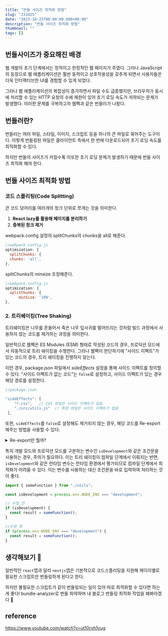 ```yaml
---
title: "번들 사이즈 최적화 방법"
slug: "231025"
date: "2023-10-25T00:00:00.000+00:00"
description: "번들 사이즈 최적화 방법"
thumbnail: ""
tags: []
---
```


## 번들사이즈가 중요해진 배경

웹 개발의 초기 단계에서는 정적이고 한정적인 웹 페이지가 주였다. 그러나 JavaScript의 등장으로 웹 애플리케이션은 훨씬 동적이고 상호작용성을 갖추게 되면서 사용자들은 더욱 인터랙티브한 UI를 경험할 수 있게 되었다.

그러나 웹 애플리케이션의 복잡성이 증가하면서 파일 수도 급증했지만, 브라우저가 동시에 처리할 수 있는 HTTP 요청의 수에 제한이 있어 초기 로딩 속도가 저하되는 문제가 발생했다. 이러한 문제를 극복하고자 웹팩과 같은 번들러가 나왔다.

## 번들러란?

번들러는 여러 파일, 스타일, 이미지, 스크립트 등을 하나의 큰 파일로 묶어주는 도구이다. 이렇게 번들링된 파일은 클라이언트 측에서 한 번에 다운로드되어 초기 로딩 속도를 최적화할 수 있다.

하지만 번들의 사이즈가 커질수록 이또한 초기 로딩 문제가 발생하기 때문에 번들 사이즈 최적화 해야 한다.

## 번들 사이즈 최적화 방법

### 코드 스플리팅(Code Splitting)

큰 코드 덩어리를 여러개의 청크 단위로 쪼개는 것을 의미한다.

1. **React.lazy를 활용해 페이지를 분리하기**
2. **중복된 청크 제거**

webpack.config 설정의 splitChunks의 chunks을 all로 해준다.

```jsx
//webpack.config.js
optimization: {
  splitChunks: {
  chunks: 'all',
},
```

splitChunks의 minsize 조정해준다.

```jsx
//webpack.config.js
optimization: {
  splitChunks: {
	  minSize: '100',
},
```

### 2. 트리쉐이킹(Tree Shaking)

트리쉐이킹은 나무를 흔들어서 죽은 나무 잎사귀를 떨어뜨리는 것처럼 빌드 과정에서 사용하지 않는 코드를 제거하는 과정을 의미한다.

일반적으로 웹팩은 ES Modules (ESM) 형태로 작성된 코드의 경우, 프로덕션 모드에서 자동적으로 트리 쉐이킹을 수행한다. 그러나 웹팩이 판단하기에 "사이드 이펙트"가 있는 코드의 경우, 트리 쉐이킹을 진행하지 않는다.

이런 경우, package.json 파일에서 _sideEffects_ 설정을 통해 사이드 이펙트를 정의할 수 있다. "사이드 이펙트가 없는 코드"는 `false`로 설정하고, 사이드 이펙트가 있는 경우 해당 경로를 설정한다.

```javascript
//package.json

"sideEffects": [
    "*.css",   // CSS 파일은 사이드 이펙트가 없음
    "./src/utils.js"  // 특정 파일은 사이드 이펙트가 없음
 ],
```

또한, `sideEffects`를 `false`로 설정해도 제거되지 않는 경우, 해당 코드를 Re-export 해주는 방법을 사용할 수 있다.

<details>

<summary>Re-export란 뭘까?</summary>

Re-export는 다른 모듈에서 정의된 변수, 함수 또는 객체를 현재 모듈에서 다시 내보내는 것을 의미한다. 아래 예시를 보면 이해가 쉽다. main.js에서도 add, subtract 함수를 사용할 수 있다.

```javascript
// 모듈 파일 math.js
export function add(a, b) {
  return a + b;
}

export function subtract(a, b) {
  return a + b;
}
```

```javascript
// 모듈 파일 main.js
export { add, subtract } from "./math";
```

</details>

특히 개발 모드와 프로덕션 모드를 구분하는 변수인 `isDevelopment`와 같은 조건문을 사용하는 경우, 주의가 필요하다. 이는 트리 쉐이킹이 컴파일 단계에서 이뤄지는 반면, `isDevelopment`와 같은 런타임 변수는 런타임 환경에서 평가되므로 컴파일 단계에서 최적화가 어려울 수 있다. 이는 변수를 사용하는 대신 조건문을 바로 입력하여 처리하는 것이 좋다.

```javascript
import { someFunction } from "./utils";

const isDevelopment = process.env.NODE_ENV === "development";

// 수정 전
if (isDevelopment) {
  const result = someFunction();
}

//수정 후
if (process.env.NODE_ENV === "development") {
  const result = someFunction();
}
```

## 생각해보기 🤔

일반적인 `react`앱과 달리 `nextjs`앱은 기본적으로 코드스플리팅을 지원해 페이지별로 필요한 스크립트만 번들링하게 된다고 한다.

하지만 불필요한 스크립트가 같이 번들링되는 일이 있어 따로 최적화할 수 있다면 하는게 좋다! bundle-analyzer로 번들 파악하며 내 블로그 번들링 최적화 작업을 해봐야겠다 🚀

## reference

https://www.youtube.com/watch?v=ut10rvh1vug
